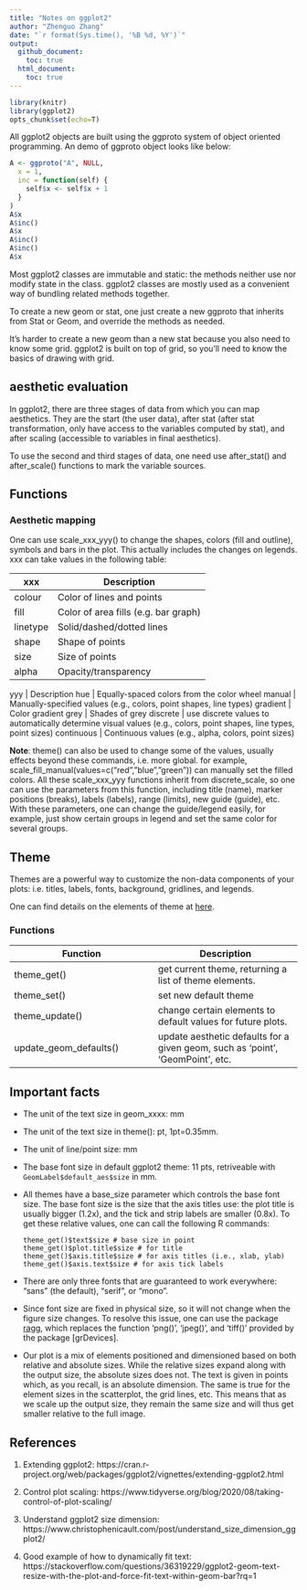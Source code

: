 ```yaml
---
title: "Notes on ggplot2"
author: "Zhenguo Zhang"
date: "`r format(Sys.time(), '%B %d, %Y')`"
output:
  github_document:
    toc: true
  html_document:
    toc: true
---
```


```r
library(knitr)
library(ggplot2)
opts_chunk$set(echo=T)
```

All ggplot2 objects are built using the ggproto system of object oriented programming.
An demo of ggproto object looks like below:

```r
A <- ggproto("A", NULL,
  x = 1,
  inc = function(self) {
    self$x <- self$x + 1
  }
)
A$x
A$inc()
A$x
A$inc()
A$inc()
A$x
```

Most ggplot2 classes are immutable and static: the methods neither use nor modify 
state in the class. ggplot2 classes are mostly used as a convenient way of bundling
related methods together.

To create a new geom or stat, one just create a new ggproto that inherits from Stat or
Geom, and override the methods as needed.

It’s harder to create a new geom than a new stat because you also need to know some grid.
ggplot2 is built on top of grid, so you’ll need to know the basics of drawing with grid.


## aesthetic evaluation

In ggplot2, there are three stages of data from which you can map aesthetics.
They are the start (the user data), after stat (after stat transformation, only
have access to the variables computed by stat), and after scaling (accessible to
variables in final aesthetics).

To use the second and third stages of data, one need use after_stat() and after_scale()
functions to mark the variable sources.

## Functions

### Aesthetic mapping

  One can use scale_xxx_yyy() to change the shapes, colors (fill and outline), 
symbols and bars in the plot. This actually includes the changes on legends. 
xxx can take values in the following table:

xxx | Description
--- | ---
colour	| Color of lines and points
fill | Color of area fills (e.g. bar graph)
linetype | Solid/dashed/dotted lines
shape | Shape of points
size | Size of points
alpha | Opacity/transparency

yyy	| Description
hue | Equally-spaced colors from the color wheel
manual | Manually-specified values (e.g., colors, point shapes, line types)
gradient | Color gradient
grey | Shades of grey
discrete | use discrete values to automatically determine visual values (e.g., colors, point shapes, line types, point sizes)
continuous | Continuous values (e.g., alpha, colors, point sizes)

**Note**: theme() can also be used to change some of the values, usually
effects beyond these commands, i.e. more global.
 for example, scale_fill_manual(values=c(“red”,”blue”,”green”)) can manually set the filled colors.
All these scale_xxx_yyy functions inherit from discrete_scale, so 
one can use the parameters from this function, including title (name), 
marker positions (breaks), labels (labels), range (limits), new guide (guide), etc. With these parameters, one can change the guide/legend easily, for example, just show certain groups in legend and set the same color for several groups.   


## Theme

Themes are a powerful way to customize the non-data components of your plots: 
i.e. titles, labels, fonts, background, gridlines, and legends. 

One can find details on the elements of theme at [here](https://ggplot2.tidyverse.org/reference/theme.html).

### Functions

Function | Description
--- | ---
theme_get() | get current theme, returning a list of theme elements.
theme_set() | set new default theme
theme_update() | change certain elements to default values for future plots.
update_geom_defaults() | update aesthetic defaults for a given geom, such as 'point', 'GeomPoint', etc.

## Important facts

* The unit of the text size in geom_xxxx: mm

* The unit of the text size in theme(): pt, 1pt=0.35mm.

* The unit of line/point size: mm

* The base font size in default ggplot2 theme: 11 pts, retriveable with `GeomLabel$default_aes$size` in mm.

* All themes have a base_size parameter which controls the base font size. 
  The base font size is the size that the axis titles use: the plot title
  is usually bigger (1.2x), and the tick and strip labels are smaller (0.8x).
  To get these relative values, one can call the following R commands:
  
  ```
  theme_get()$text$size # base size in point
  theme_get()$plot.title$size # for title
  theme_get()$axis.title$size # for axis titles (i.e., xlab, ylab)
  theme_get()$axis.text$size # for axis tick labels
  ```

* There are only three fonts that are guaranteed to work everywhere: 
  “sans” (the default), “serif”, or “mono”.

* Since font size are fixed in physical size, so it will not change when the
  figure size changes. To resolve this issue, one can use the package
  [ragg](https://ragg.r-lib.org/), which replaces the function 'png()', 'jpeg()',
  and 'tiff()' provided by the package [grDevices].

* Our plot is a mix of elements positioned and dimensioned based on both relative
  and absolute sizes. While the relative sizes expand along with the output size, 
  the absolute sizes does not. The text is given in points which, as you recall, 
  is an absolute dimension. The same is true for the element sizes in the scatterplot,
  the grid lines, etc. This means that as we scale up the output size, they remain
  the same size and will thus get smaller relative to the full image.



## References

1. Extending ggplot2: https://cran.r-project.org/web/packages/ggplot2/vignettes/extending-ggplot2.html

2. Control plot scaling: https://www.tidyverse.org/blog/2020/08/taking-control-of-plot-scaling/

3. Understand ggplot2 size dimension: https://www.christophenicault.com/post/understand_size_dimension_ggplot2/

4. Good example of how to dynamically fit text: https://stackoverflow.com/questions/36319229/ggplot2-geom-text-resize-with-the-plot-and-force-fit-text-within-geom-bar?rq=1

